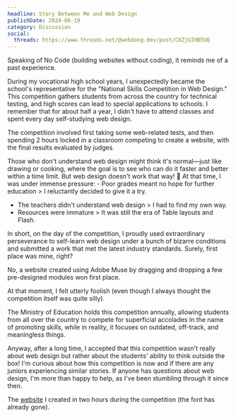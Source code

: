 ```yaml
---
headline: Story Between Me and Web Design
publishDate: 2024-06-19
category: Discussion
social:
  threads: https://www.threads.net/@webdong.dev/post/C8ZjGIHB5UQ
---
```


Speaking of No Code (building websites without coding), it reminds me of a past experience.

During my vocational high school years, I unexpectedly became the school's representative for the "National Skills Competition in Web Design." This competition gathers students from across the country for technical testing, and high scores can lead to special applications to schools. I remember that for about half a year, I didn't have to attend classes and spent every day self-studying web design.

The competition involved first taking some web-related tests, and then spending 2 hours locked in a classroom competing to create a website, with the final results evaluated by judges.

Those who don't understand web design might think it's normal—just like drawing or cooking, where the goal is to see who can do it faster and better within a time limit. But web design doesn't work that way! 🫠 At that time, I was under immense pressure: - Poor grades meant no hope for further education > I reluctantly decided to give it a try.

- The teachers didn't understand web design > I had to find my own way.
- Resources were immature > It was still the era of Table layouts and Flash.

In short, on the day of the competition, I proudly used extraordinary perseverance to self-learn web design under a bunch of bizarre conditions and submitted a work that met the latest industry standards. Surely, first place was mine, right?

No, a website created using Adobe Muse by dragging and dropping a few pre-designed modules won first place.

At that moment, I felt utterly foolish (even though I always thought the competition itself was quite silly).

The Ministry of Education holds this competition annually, allowing students from all over the country to compete for superficial accolades in the name of promoting skills, while in reality, it focuses on outdated, off-track, and meaningless things.

Anyway, after a long time, I accepted that this competition wasn't really about web design but rather about the students' ability to think outside the box! I'm curious about how this competition is now and if there are any juniors experiencing similar stories. If anyone has questions about web design, I'm more than happy to help, as I've been stumbling through it since then.

The [website](https://old-riceball.github.io/2019-05_TaiwanStore_site/) I created in two hours during the competition (the font has already gone).
